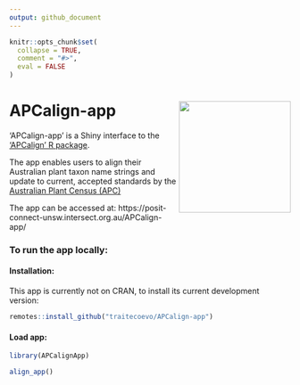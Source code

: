 ```yaml
---
output: github_document
---
```


<!-- README.md is generated from README.Rmd. Please edit that file -->

```r
knitr::opts_chunk$set(
  collapse = TRUE,
  comment = "#>",
  eval = FALSE
)
```

# APCalign-app <img src="inst/APCalign_hex_2.svg" align="right" width="200"/>

<!-- badges: start -->
<!-- badges: end -->

'APCalign-app' is a Shiny interface to the ['APCalign' R package](https://traitecoevo.github.io/APCalign/).

The app enables users to align their Australian plant taxon name strings and update to current, accepted standards by the [Australian Plant Census (APC)](Australian Plant Census (APC))

The app can be accessed at: https://posit-connect-unsw.intersect.org.au/APCalign-app/

### To run the app locally:

#### Installation:

This app is currently not on CRAN, to install its current development version: 

```r
remotes::install_github("traitecoevo/APCalign-app")
```

#### Load app: 
```r
library(APCalignApp)

align_app()
```

